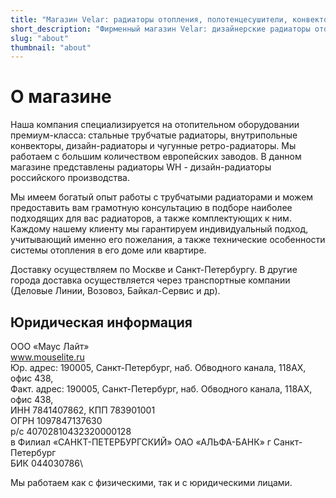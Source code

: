 ```yaml
---
title: "Магазин Velar: радиаторы отопления, полотенцесушители, конвекторы"
short_description: "Фирменный магазин Velar: дизайнерские радиаторы отопления, по."
slug: "about"
thumbnail: "about"
---
```


# О магазине

Наша компания специализируется на отопительном оборудовании премиум-класса: стальные трубчатые радиаторы, внутрипольные конвекторы, дизайн-радиаторы и чугунные ретро-радиаторы. Мы работаем с большим количеством европейских заводов. В данном магазине представлены радиаторы WH - дизайн-радиаторы российского производства.

Мы имеем богатый опыт работы с трубчатыми радиаторами и можем предоставить вам грамотную консультацию в подборе наиболее подходящих для вас радиаторов, а также комплектующих к ним. Каждому нашему клиенту мы гарантируем индивидуальный подход, учитывающий именно его пожелания, а также технические особенности системы отопления в его доме или квартире.

Доставку осуществляем по Москве и Санкт-Петербургу. В другие города доставка осуществляется через транспортные компании (Деловые Линии, Возовоз, Байкал-Сервис и др).

## Юридическая информация

ООО «Маус Лайт»\
www.mouselite.ru \
Юр. адрес: 190005, Санкт-Петербург, наб. Обводного канала, 118АХ, офис 438,\
Факт. адрес: 190005, Санкт-Петербург, наб. Обводного канала, 118АХ, офис 438,\
ИНН 784‍1407862, КПП 783901001\
ОГРН 1097847137630\
р/с 40702810432320000128\
в Филиал «САНКТ-ПЕТЕРБУРГСКИЙ» ОАО «АЛЬФА-БАНК» г Санкт-Петербург\
БИК 044030786\

Мы работаем как с физическими, так и с юридическими лицами.
